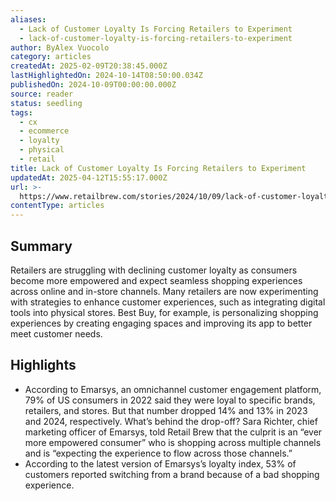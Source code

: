```yaml
---
aliases:
  - Lack of Customer Loyalty Is Forcing Retailers to Experiment
  - lack-of-customer-loyalty-is-forcing-retailers-to-experiment
author: ByAlex Vuocolo
category: articles
createdAt: 2025-02-09T20:38:45.000Z
lastHighlightedOn: 2024-10-14T08:50:00.034Z
publishedOn: 2024-10-09T00:00:00.000Z
source: reader
status: seedling
tags:
  - cx
  - ecommerce
  - loyalty
  - physical
  - retail
title: Lack of Customer Loyalty Is Forcing Retailers to Experiment
updatedAt: 2025-04-12T15:55:17.000Z
url: >-
  https://www.retailbrew.com/stories/2024/10/09/lack-of-customer-loyalty-is-forcing-retailers-to-experiment?utm_source=Sailthru&utm_medium=email&utm_campaign=Newsletter%20Weekly%20Roundup:%20CX%20Dive:%20Daily%20Dive%2010-12-2024&utm_term=CX%20Dive%20Weekender
contentType: articles
---
```

## Summary

Retailers are struggling with declining customer loyalty as consumers become more empowered and expect seamless shopping experiences across online and in-store channels. Many retailers are now experimenting with strategies to enhance customer experiences, such as integrating digital tools into physical stores. Best Buy, for example, is personalizing shopping experiences by creating engaging spaces and improving its app to better meet customer needs.

## Highlights

- According to Emarsys, an omnichannel customer engagement platform, 79% of US consumers in 2022 said they were loyal to specific brands, retailers, and stores. But that number dropped 14% and 13% in 2023 and 2024, respectively.
  What’s behind the drop-off? Sara Richter, chief marketing officer of Emarsys, told Retail Brew that the culprit is an “ever more empowered consumer” who is shopping across multiple channels and is “expecting the experience to flow across those channels.”
- According to the latest version of Emarsys’s loyalty index, 53% of customers reported switching from a brand because of a bad shopping experience.
